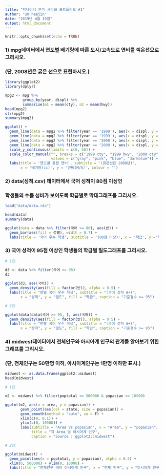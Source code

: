 ```yaml
---
title: "빅데이터 분석 시각화 포트폴리오 #1"
author: "um heejin"
date: "2019년 4월 19일"
output: html_document
---
```


```r
knitr::opts_chunk$set(echo = TRUE)
```

### 1) mpg데이터에서 연도별 배기량에 따른 도시/고속도로 연비를 꺽은선으로 그리시오.
### (단, 2008년은 굵은 선으로 표현하시오.)

```r
library(ggplot2)
library(dplyr)

mpg2 <- mpg %>% 
        group_by(year, displ) %>%
        summarise(m1 = mean(cty), m2 = mean(hwy))
head(mpg2)
str(mpg2)
summary(mpg2)

ggplot() +
  geom_line(data = mpg2 %>% filter(year == '1999'), aes(x = displ, y = m1, color = '1999 cty')) +
  geom_line(data = mpg2 %>% filter(year == '1999'), aes(x = displ, y = m2, color = '1999 hwy')) +
  geom_line(data = mpg2 %>% filter(year == '2008'), aes(x = displ, y = m1, color = '2008 cty'), size = 2) +
  geom_line(data = mpg2 %>% filter(year == '2008'), aes(x = displ, y = m2, color = '2008 hwy'), size = 2) +
  scale_y_continuous(limits = c(0, 50)) +
  scale_color_manual("", breaks = c("1999 cty", "1999 hwy", "2008 cty", "2008 hwy"),
                     values = c("gray", "pink", "blue", "darkblue")) +
  labs(title = '연도별 통합 연비', subtitle = '(굵은선은 2008년)', 
       x = '배기량(cc)', y = '연비(M/h)', colour = '')
```

### 2) data(성적.csv) 데이터에서 국어 성적이 80점 이상인 
### 학생들의 수를 성비가 보이도록 학급별로 막대그래프를 그리시오.

```r
load("data/data.rda")

head(data)
summary(data)

ggplot(data = data %>% filter(국어 >= 80), aes(반)) +
  geom_bar(aes(fill = 성별), width = 0.7) +
  labs(title = '국어 우수 학생', subtitle = '(80점 이상)', x = '학급', y ='학생수', fill = '성별')
```

### 3) 국어 성적이 95점 이상인 학생들의 학급별 밀도그래프를 그리시오.

```r
# 1안. 

d3 <- data %>% filter(국어 >= 95)
d3
      
ggplot(d3, aes(국어)) +
  geom_density(aes(fill = factor(반)), alpha = 0.5) +
  labs(title = "반별 국어 우수 학생", subtitle = "(국어 성적 A+)", 
       x = "성적", y = "밀도", fill = "학급", caption = "기준점수 >= 95")

# 2안.

ggplot(data[data$국어 >= 95, ], aes(국어)) +
  geom_density(aes(fill = factor(반)), alpha = 0.5) +
  labs(title = "반별 국어 우수 학생", subtitle = "(국어 성적 A+)", 
       x = "성적", y = "밀도", fill = "학급", caption = "기준점수 >= 95")
```
       
### 4) midwest데이터에서 전체인구와 아시아계 인구의 관계를 알아보기 위한 그래프를 그리시오.
### (단, 전체인구는 50만명 이하, 아시아계인구는 1만명 이하만 표시.)

```r
midwest <- as.data.frame(ggplot2::midwest)
head(midwest)

# 1안.

m2 <- midwest %>% filter(poptotal <= 500000 & popasian <= 10000)

ggplot(m2, aes(x = area, y = popasian)) +
       geom_point(aes(col = state, size = popasian)) +
       geom_smooth(method = "auto", se = F) + 
       xlim(c(0, 0.1)) +
       ylim(c(0, 10000)) +
       labs(subtitle = "Area Vs popasian", x = "Area", y = "popasian",
            title = "각 Area 별 아시아계 인구",
            caption = "Source : ggplot2::midwest") 

# 2안.

ggplot(midwest) +
  geom_point(aes(x = poptotal, y = popasian), alpha = 0.5) +
  xlim(0, 500000) + ylim(0, 10000) +
  labs(title = "전체인구 대비 아시아계 인구", x = "전체 인구", y = "아시아계 인구")
```
